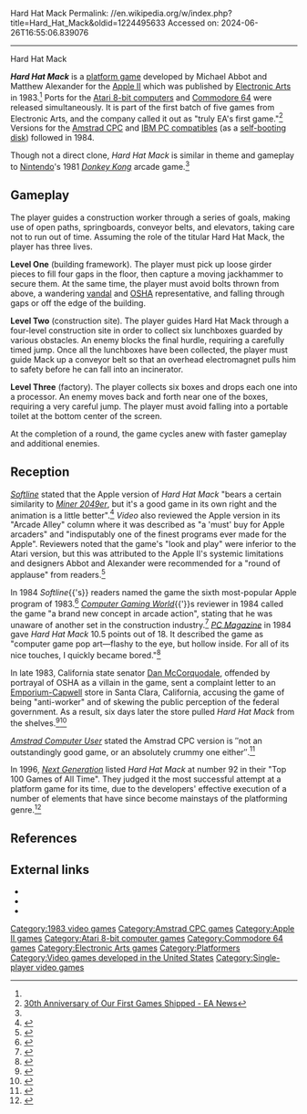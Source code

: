Hard Hat Mack
Permalink: //en.wikipedia.org/w/index.php?title=Hard_Hat_Mack&oldid=1224495633
Accessed on: 2024-06-26T16:55:06.839076



------
Hard Hat Mack
{{Short description|1983 video game}}
{{Infobox video game
|title     = Hard Hat Mack
|image     = Hard_Hat_Mack_Cover_Art.jpg
|publisher = [[Electronic Arts]]
|designer  = Michael Abbot<ref name=giantlist/><br>Matthew Alexander<ref name=giantlist/>
|engine    = 
|released  = '''1983:''' Apple, Atari, C64<br>'''1984:''' Amstrad, Adam, IBM PC
|genre     = [[Platform game|Platform]]
|modes     = [[Single-player]]
|platforms = [[Apple II]], [[Amstrad CPC]], [[Atari 8-bit]], [[Coleco Adam|Adam]], [[Commodore 64]], [[IBM PC]]
}}

'''''Hard Hat Mack''''' is a [[platform game]] developed by Michael Abbot and Matthew Alexander for the [[Apple II]] which was published by [[Electronic Arts]] in 1983.<ref name=giantlist/> Ports for the [[Atari 8-bit computers]] and [[Commodore 64]] were released simultaneously.  It is part of the first batch of five games from Electronic Arts, and the company called it out as "truly EA's first game."<ref>[http://www.ea.com/news/30th-anniversary-first-games-shipped 30th Anniversary of Our First Games Shipped - EA News]</ref>  Versions for the [[Amstrad CPC]] and [[IBM PC compatible]]s (as a [[self-booting disk]]) followed in 1984.

Though not a direct clone, ''Hard Hat Mack'' is similar in theme and gameplay to [[Nintendo]]'s 1981 ''[[Donkey Kong (arcade game)|Donkey Kong]]'' arcade game.<ref name=blanchet/>

==Gameplay==
The player guides a construction worker through a series of goals, making use of open paths, springboards, conveyor belts, and elevators, taking care not to run out of time.  Assuming the role of the titular Hard Hat Mack, the player has three lives.

'''Level One''' (building framework).  The player must pick up loose girder pieces to fill four gaps in the floor, then capture a moving jackhammer to secure them. At the same time, the player must avoid bolts thrown from above, a wandering [[vandalism|vandal]] and [[Occupational Safety and Health Administration|OSHA]] representative, and falling through gaps or off the edge of the building.

'''Level Two''' (construction site).  The player guides Hard Hat Mack through a four-level construction site in order to collect six lunchboxes guarded by various obstacles.  An enemy blocks the final hurdle, requiring a carefully timed jump. Once all the lunchboxes have been collected, the player must guide Mack up a conveyor belt so that an overhead electromagnet pulls him to safety before he can fall into an incinerator.

'''Level Three''' (factory).  The player collects six boxes and drops each one into a processor.  An enemy moves back and forth near one of the boxes, requiring a very careful jump. The player must avoid falling into a portable toilet at the bottom center of the screen.

At the completion of a round, the game cycles anew with faster gameplay and additional enemies.

==Reception==
''[[Softline (magazine)|Softline]]'' stated that the Apple version of ''Hard Hat Mack'' "bears a certain similarity to ''[[Miner 2049er]]'', but it's a good game in its own right and the animation is a little better".<ref name="durkee19830708">{{cite news | url=http://www.cgwmuseum.org/galleries/index.php?year=1983&pub=6&id=12 | title=Hard Hat Mack | work=Softline | date=Jul–Aug 1983 | accessdate=28 July 2014 | author=Durkee, David | pages=25}}</ref> ''Video'' also reviewed the Apple version in its "Arcade Alley" column where it was described as "a 'must' buy for Apple arcaders" and "indisputably one of the finest programs ever made for the Apple". Reviewers noted that the game's "look and play" were inferior to the Atari version, but this was attributed to the Apple II's systemic limitations and designers Abbot and Alexander were recommended for a "round of applause" from readers.<ref>{{cite journal |last1= Kunkel |first1= Bill |author-link1= Bill Kunkel (gaming)|last2= Katz |first2= Arnie |author-link2= Arnie Katz|date= October 1983 |title= Arcade Alley: From Pinball to Purgatory at Electronic Arts |journal= [[Video (magazine)|Video]]|publisher= Reese Communications|volume= 7|issue= 7|pages= 30–32|issn= 0147-8907}}</ref>{{rp|30}}

In 1984 ''Softline''{{'s}} readers named the game the sixth most-popular Apple program of 1983.<ref name="stgame19840304">{{cite news | url=http://www.cgwmuseum.org/galleries/index.php?year=1984&pub=6&id=16 | title=The Best and the Rest | work=St.Game | date=Mar–Apr 1984 | accessdate=28 July 2014 | pages=49}}</ref> ''[[Computer Gaming World]]''{{'}}s reviewer in 1984 called the game "a brand new concept in arcade action", stating that he was unaware of another set in the construction industry.<ref name="long198404">{{cite magazine | title=Hard Hat Mack | magazine=Computer Gaming World | date=April 1984 <!--| accessdate=31 October 2013--> | author=Long, David | pages=45–46 | type=review}}</ref> ''[[PC Magazine]]'' in 1984 gave ''Hard Hat Mack'' 10.5 points out of 18. It described the game as "computer game pop art—flashy to the eye, but hollow inside. For all of its nice touches, I quickly became bored."<ref name="sandler19840807">{{cite news | url=https://books.google.com/books?id=-C_xVnQCcsEC&pg=PA277 | title=Hard Hats and Bows | work=PC Magazine | date=1984-08-07 | accessdate=25 October 2013 | author=Sandler, Corey | pages=277}}</ref>

In late 1983, California state senator [[Dan McCorquodale]], offended by portrayal of OSHA as a villain in the game, sent a complaint letter to an [[Emporium-Capwell]] store in Santa Clara, California, accusing the game of being "anti-worker" and of skewing the public perception of the federal government. As a result, six days later the store pulled ''Hard Hat Mack'' from the shelves.<ref>{{cite journal |last=Mace |first=Scott |title=Electronic Antics |journal=InfoWorld |volume=5 |issue=49 |date=1983-12-05 |page=111 |url=https://books.google.com/books?id=6C8EAAAAMBAJ&pg=PA111 |accessdate=2012-05-25}}</ref><ref>{{cite journal |title=''Hard Hat Mack'' Attack |journal=K-Power |volume=1 |issue=3 |date=April 1984 |editor-last=Holmstrom |editor-first=John |page=12 |url=https://www.scribd.com/doc/53855657/K-Power-Issue-03-1984-Apr#page=14 |accessdate=2012-05-25}}</ref>

''[[Amstrad Computer User]]'' stated the Amstrad CPC version is ″not an outstandingly good game, or an absolutely crummy one either″.<ref>{{cite journal |title=''Hard Hat Mack'' |journal=[[Amstrad Computer User]] |date=November 1985 |url=https://archive.org/stream/AmstradComputerUser200786/AmstradComputerUser/AmstradComputerUser11-1085#page/n55/mode/2up |page=56 |accessdate=2016-08-05}}</ref>

In 1996, ''[[Next Generation (magazine)|Next Generation]]'' listed ''Hard Hat Mack'' at number 92 in their "Top 100 Games of All Time". They judged it the most successful attempt at a platform game for its time, due to the developers' effective execution of a number of elements that have since become mainstays of the platforming genre.<ref>{{cite magazine|title=Top 100 Games of All Time |magazine=[[Next Generation (magazine)|Next Generation]]|issue=21 |publisher=[[Imagine Media]]|date=September 1996|page=38}}</ref>

==References==
{{reflist|refs=
<ref name="giantlist">{{cite web|last1=Hague|first1=James|title=The Giant List of Classic Game Programmers|url=https://dadgum.com/giantlist/}}</ref>
<ref name="blanchet">{{cite journal |last1=Blanchet |first1=Michael |title=Hard Hat Mack review |journal=Electronic Fun with Computers & Games |date=September 1983 |volume=1 |issue=11 |page=[https://archive.org/details/Electronic_Fun_with_Computer_Games_Vol_01_No_11_1983-09_Fun_Games_Publishing_US/page/n53 54] |url=https://archive.org/details/Electronic_Fun_with_Computer_Games_Vol_01_No_11_1983-09_Fun_Games_Publishing_US}}</ref>
}}

==External links==
*{{atarimania|id=2393}}
*{{lemon64 game|id=1146|name=Hard Hat Mack}}
*{{Internet Archive game|id=wozaday_Hard_Hat_Mack}}

[[Category:1983 video games]]
[[Category:Amstrad CPC games]]
[[Category:Apple II games]]
[[Category:Atari 8-bit computer games]]
[[Category:Commodore 64 games]]
[[Category:Electronic Arts games]]
[[Category:Platformers]]
[[Category:Video games developed in the United States]]
[[Category:Single-player video games]]